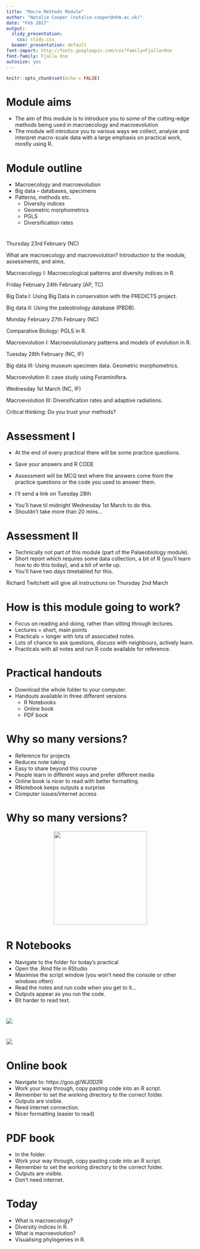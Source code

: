 ```yaml
---
title: "Macro Methods Module"
author: "Natalie Cooper (natalie.cooper@nhm.ac.uk)"
date: "Feb 2017"
output:
  slidy_presentation:
    css: slidy.css
  beamer_presentation: default
font-import: http://fonts.googleapis.com/css?family=Fjalla+One
font-family: Fjalla One
autosize: yes
---
```


```r
knitr::opts_chunk$set(echo = FALSE)
```

# Module aims

- The aim of this module is to introduce you to some of the cutting-edge methods being used in macroecology and macroevolution
- The module will introduce you to various ways we collect, analyse and interpret macro-scale data with a large emphasis on practical work, mostly using R. 

# Module outline

- Macroecology and macroevolution
- Big data – databases, specimens
- Patterns, methods etc.
    - Diversity indices
    - Geometric morphometrics
    - PGLS
    - Diversification rates

# {.build}

<p class="pink">Thursday 23rd February (NC)</p>
What are macroecology and macroevolution? Introduction to the module, assessments, and aims.

Macroecology I: Macroecological patterns and diversity indices in R.

<p class="pink">Friday February 24th February (AP, TC)</p>
Big Data I: Using Big Data in conservation with the PREDICTS project.

Big data II: Using the paleobiology database (PBDB).

<p class="pink">Monday February 27th February (NC)</p>
Comparative Biology: PGLS in R.

Macroevolution I: Macroevolutionary patterns and models of evolution in R.

<p class="pink">Tuesday 28th February (NC, IF)</p>
Big data III: Using museum specimen data. Geometric morphometrics.

Macroevolution II: case study using Foraminifera.

<p class="pink">Wednesday 1st March (NC, IF)</p>
Macroevolution III: Diversification rates and adaptive radiations.

Critical thinking: Do you trust your methods?

# Assessment I

- At the end of every practical there will be some practice questions. 
- <p class="lime"> Save your answers and R CODE </p>
- Assessment will be MCQ test where the answers come from the practice questions or the code you used to answer them. 
- <p class="pink"> I'll send a link on Tuesday 28th</p>
- You’ll have til midnight Wednesday 1st March to do this.
- Shouldn't take more than 20 mins...

# Assessment II

- Technically not part of this module (part of the Palaeobiology module).
- Short report which requires some data collection, a bit of R (you'll learn how to do this today), and a bit of write up.
- You'll have two days timetabled for this.

<p class="pink">Richard Twitchett will give all instructions on Thursday 2nd March</p>

# How is this module going to work?

- Focus on reading and doing, rather than sitting through lectures.
- Lectures = short, main points
- Practicals = longer with lots of associated notes. 
- Lots of chance to ask questions, discuss with neighbours, actively learn.
- Practicals with all notes and run R code available for reference.

# Practical handouts

- Download the whole folder to your computer.
- Handouts available in three different versions
    - R Notebooks
    - Online book
    - PDF book

# Why so many versions?

- Reference for projects
- Reduces note taking
- Easy to share beyond this course
- People learn in different ways and prefer different media 
- Online book is nicer to read with better formatting.
- RNotebook keeps outputs a surprise 
- Computer issues/internet access

# Why so many versions?

<center><img src="images/guineapig.png" width = 250 height = 250 align = "middle" ></center>

# R Notebooks

- Navigate to the folder for today's practical
- Open the .Rmd file in RStudio
- Maximise the script window (you won't need the console or other windows often)
- Read the notes and run code when you get to it...
- Outputs appear as you run the code.
- Bit harder to read text.

# {.cover}

<img class="cover" src="images/rnotebook1.png">

# {.cover}

<img class="cover" src="images/rnotebook2.png">

# Online book

- Navigate to: https://goo.gl/WJ0D2R
- Work your way through, copy pasting code into an R script.
- Remember to set the working directory to the correct folder.
- Outputs are visible.
- Need internet connection.
- Nicer formatting (easier to read)

# PDF book
- In the folder.
- Work your way through, copy pasting code into an R script.
- Remember to set the working directory to the correct folder.
- Outputs are visible.
- Don't need internet.

# Today
- What is macroecology?
- Diversity indices in R.
- What is macroevolution?
- Visualising phylogenies in R.